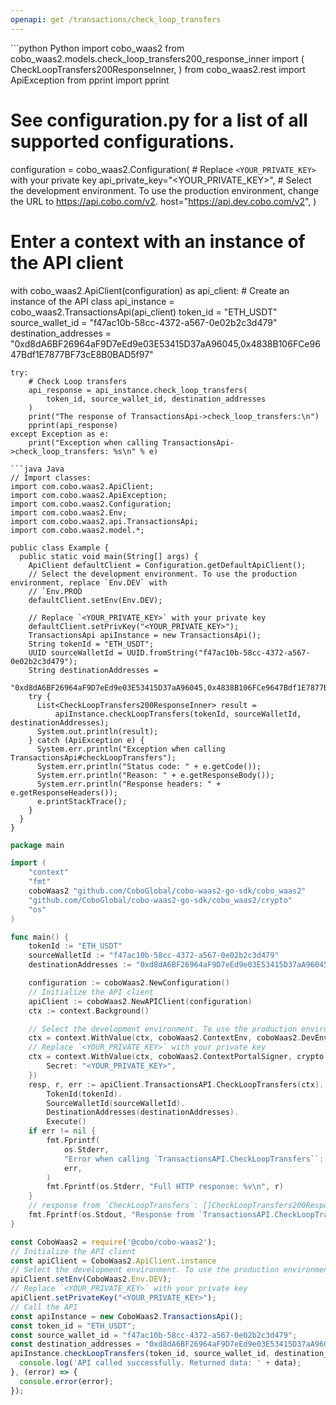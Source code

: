 ```yaml
---
openapi: get /transactions/check_loop_transfers
---
```


<RequestExample>
```python Python
import cobo_waas2
from cobo_waas2.models.check_loop_transfers200_response_inner import (
    CheckLoopTransfers200ResponseInner,
)
from cobo_waas2.rest import ApiException
from pprint import pprint

# See configuration.py for a list of all supported configurations.
configuration = cobo_waas2.Configuration(
    # Replace `<YOUR_PRIVATE_KEY>` with your private key
    api_private_key="<YOUR_PRIVATE_KEY>",
    # Select the development environment. To use the production environment, change the URL to https://api.cobo.com/v2.
    host="https://api.dev.cobo.com/v2",
)
# Enter a context with an instance of the API client
with cobo_waas2.ApiClient(configuration) as api_client:
    # Create an instance of the API class
    api_instance = cobo_waas2.TransactionsApi(api_client)
    token_id = "ETH_USDT"
    source_wallet_id = "f47ac10b-58cc-4372-a567-0e02b2c3d479"
    destination_addresses = "0xd8dA6BF26964aF9D7eEd9e03E53415D37aA96045,0x4838B106FCe9647Bdf1E7877BF73cE8B0BAD5f97"

    try:
        # Check Loop transfers
        api_response = api_instance.check_loop_transfers(
            token_id, source_wallet_id, destination_addresses
        )
        print("The response of TransactionsApi->check_loop_transfers:\n")
        pprint(api_response)
    except Exception as e:
        print("Exception when calling TransactionsApi->check_loop_transfers: %s\n" % e)

```
```java Java
// Import classes:
import com.cobo.waas2.ApiClient;
import com.cobo.waas2.ApiException;
import com.cobo.waas2.Configuration;
import com.cobo.waas2.Env;
import com.cobo.waas2.api.TransactionsApi;
import com.cobo.waas2.model.*;

public class Example {
  public static void main(String[] args) {
    ApiClient defaultClient = Configuration.getDefaultApiClient();
    // Select the development environment. To use the production environment, replace `Env.DEV` with
    // `Env.PROD
    defaultClient.setEnv(Env.DEV);

    // Replace `<YOUR_PRIVATE_KEY>` with your private key
    defaultClient.setPrivKey("<YOUR_PRIVATE_KEY>");
    TransactionsApi apiInstance = new TransactionsApi();
    String tokenId = "ETH_USDT";
    UUID sourceWalletId = UUID.fromString("f47ac10b-58cc-4372-a567-0e02b2c3d479");
    String destinationAddresses =
        "0xd8dA6BF26964aF9D7eEd9e03E53415D37aA96045,0x4838B106FCe9647Bdf1E7877BF73cE8B0BAD5f97";
    try {
      List<CheckLoopTransfers200ResponseInner> result =
          apiInstance.checkLoopTransfers(tokenId, sourceWalletId, destinationAddresses);
      System.out.println(result);
    } catch (ApiException e) {
      System.err.println("Exception when calling TransactionsApi#checkLoopTransfers");
      System.err.println("Status code: " + e.getCode());
      System.err.println("Reason: " + e.getResponseBody());
      System.err.println("Response headers: " + e.getResponseHeaders());
      e.printStackTrace();
    }
  }
}

```
```go Go
package main

import (
	"context"
	"fmt"
	coboWaas2 "github.com/CoboGlobal/cobo-waas2-go-sdk/cobo_waas2"
	"github.com/CoboGlobal/cobo-waas2-go-sdk/cobo_waas2/crypto"
	"os"
)

func main() {
	tokenId := "ETH_USDT"
	sourceWalletId := "f47ac10b-58cc-4372-a567-0e02b2c3d479"
	destinationAddresses := "0xd8dA6BF26964aF9D7eEd9e03E53415D37aA96045,0x4838B106FCe9647Bdf1E7877BF73cE8B0BAD5f97"

	configuration := coboWaas2.NewConfiguration()
	// Initialize the API client
	apiClient := coboWaas2.NewAPIClient(configuration)
	ctx := context.Background()

	// Select the development environment. To use the production environment, replace coboWaas2.DevEnv with coboWaas2.ProdEnv
	ctx = context.WithValue(ctx, coboWaas2.ContextEnv, coboWaas2.DevEnv)
	// Replace `<YOUR_PRIVATE_KEY>` with your private key
	ctx = context.WithValue(ctx, coboWaas2.ContextPortalSigner, crypto.Ed25519Signer{
		Secret: "<YOUR_PRIVATE_KEY>",
	})
	resp, r, err := apiClient.TransactionsAPI.CheckLoopTransfers(ctx).
		TokenId(tokenId).
		SourceWalletId(sourceWalletId).
		DestinationAddresses(destinationAddresses).
		Execute()
	if err != nil {
		fmt.Fprintf(
			os.Stderr,
			"Error when calling `TransactionsAPI.CheckLoopTransfers``: %v\n",
			err,
		)
		fmt.Fprintf(os.Stderr, "Full HTTP response: %v\n", r)
	}
	// response from `CheckLoopTransfers`: []CheckLoopTransfers200ResponseInner
	fmt.Fprintf(os.Stdout, "Response from `TransactionsAPI.CheckLoopTransfers`: %v\n", resp)
}

```
```javascript JavaScript
const CoboWaas2 = require('@cobo/cobo-waas2');
// Initialize the API client
const apiClient = CoboWaas2.ApiClient.instance
// Select the development environment. To use the production environment, replace `Env.DEV` with `Env.PROD`
apiClient.setEnv(CoboWaas2.Env.DEV);
// Replace `<YOUR_PRIVATE_KEY>` with your private key
apiClient.setPrivateKey("<YOUR_PRIVATE_KEY>");
// Call the API
const apiInstance = new CoboWaas2.TransactionsApi();
const token_id = "ETH_USDT";
const source_wallet_id = "f47ac10b-58cc-4372-a567-0e02b2c3d479";
const destination_addresses = "0xd8dA6BF26964aF9D7eEd9e03E53415D37aA96045,0x4838B106FCe9647Bdf1E7877BF73cE8B0BAD5f97";
apiInstance.checkLoopTransfers(token_id, source_wallet_id, destination_addresses).then((data) => {
  console.log('API called successfully. Returned data: ' + data);
}, (error) => {
  console.error(error);
});
```
</RequestExample>